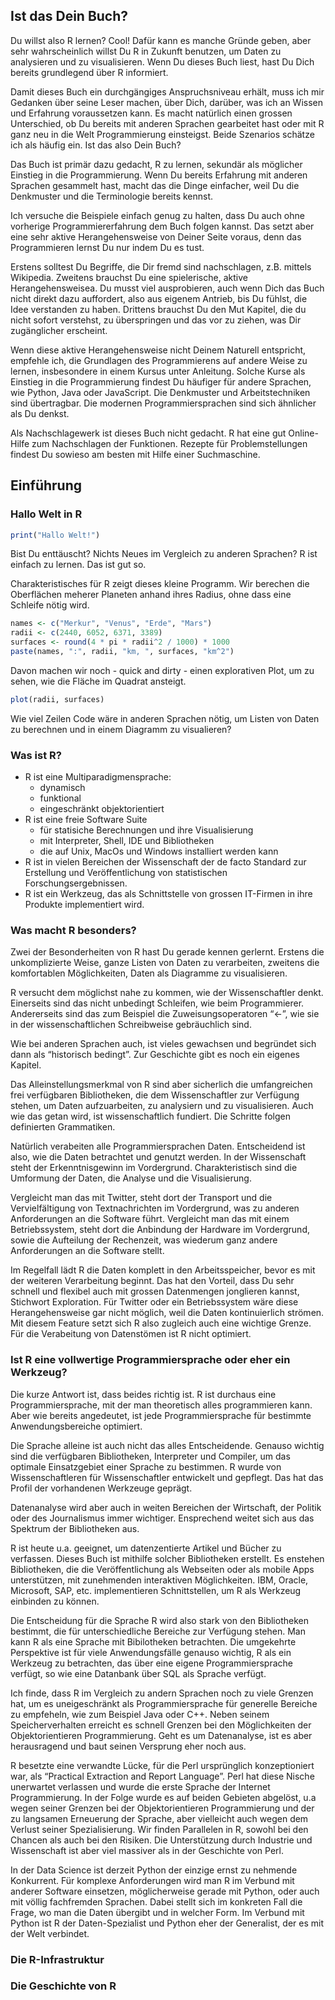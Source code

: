 ## Ist das Dein Buch?

Du willst also R lernen? Cool! Dafür kann es manche Gründe geben, aber sehr
wahrscheinlich willst Du R in Zukunft benutzen, um Daten zu analysieren und zu
visualisieren. Wenn Du dieses Buch liest, hast Du Dich bereits grundlegend über
R informiert.

Damit dieses Buch ein durchgängiges Anspruchsniveau erhält, muss ich mir
Gedanken über seine Leser machen, über Dich, darüber, was ich an Wissen und
Erfahrung voraussetzen kann. Es macht natürlich einen grossen Unterschied, ob
Du bereits mit anderen Sprachen gearbeitet hast oder mit R ganz neu in die Welt
Programmierung einsteigst. Beide Szenarios schätze ich als häufig ein. Ist das
also Dein Buch?

Das Buch ist primär dazu gedacht, R zu lernen, sekundär als möglicher Einstieg
in die Programmierung. Wenn Du bereits Erfahrung mit anderen Sprachen gesammelt
hast, macht das die Dinge einfacher, weil Du die Denkmuster und die
Terminologie bereits kennst.

Ich versuche die Beispiele einfach genug zu halten, dass Du auch ohne vorherige
Programmiererfahrung dem Buch folgen kannst. Das setzt aber eine sehr aktive
Herangehensweise von Deiner Seite voraus, denn das Programmieren lernst Du nur
indem Du es tust.

Erstens solltest Du Begriffe, die Dir fremd sind nachschlagen, z.B. mittels
Wikipedia. Zweitens brauchst Du eine spielerische, aktive Herangehensweisea.
Du musst viel ausprobieren, auch wenn Dich das Buch nicht direkt dazu
auffordert, also aus eigenem Antrieb, bis Du fühlst, die Idee verstanden zu
haben. Drittens brauchst Du den Mut Kapitel, die du nicht sofort verstehst, zu
überspringen und das vor zu ziehen, was Dir zugänglicher erscheint.

Wenn diese aktive Herangehensweise nicht Deinem Naturell entspricht, empfehle
ich, die Grundlagen des Programmierens auf andere Weise zu lernen, insbesondere
in einem Kursus unter Anleitung. Solche Kurse als Einstieg in die
Programmierung findest Du häufiger für andere Sprachen, wie Python, Java oder
JavaScript. Die Denkmuster und Arbeitstechniken sind übertragbar. Die modernen
Programmiersprachen sind sich ähnlicher als Du denkst.

Als Nachschlagewerk ist dieses Buch nicht gedacht. R hat eine gut
Online-Hilfe zum Nachschlagen der Funktionen. Rezepte für Problemstellungen
findest Du sowieso am besten mit Hilfe einer Suchmaschine.

## Einführung

### Hallo Welt in R

```r
print("Hallo Welt!")
```

Bist Du enttäuscht? Nichts Neues im Vergleich zu anderen Sprachen?
R ist einfach zu lernen. Das ist gut so.

Charakteristisches für R zeigt dieses kleine Programm. Wir berechen die
Oberflächen meherer Planeten anhand ihres Radius, ohne dass eine Schleife
nötig wird.

```r
names <- c("Merkur", "Venus", "Erde", "Mars")
radii <- c(2440, 6052, 6371, 3389)
surfaces <- round(4 * pi * radii^2 / 1000) * 1000
paste(names, ":", radii, "km, ", surfaces, "km^2")
```

Davon machen wir noch - quick and dirty - einen explorativen Plot, um zu sehen,
wie die Fläche im Quadrat ansteigt.

```r
plot(radii, surfaces)
```

Wie viel Zeilen Code wäre in anderen Sprachen nötig, um Listen von Daten zu
berechnen und in einem Diagramm zu visualieren?

### Was ist R?

* R ist eine Multiparadigmensprache:
    * dynamisch
    * funktional
    * eingeschränkt objektorientiert
* R ist eine freie Software Suite
    * für statisiche Berechnungen und ihre Visualisierung
    * mit Interpreter, Shell, IDE und Bibliotheken
    * die auf Unix, MacOs und Windows installiert werden kann
* R ist in vielen Bereichen der Wissenschaft der de facto Standard zur
  Erstellung und Veröffentlichung von statistischen Forschungsergebnissen.
* R ist ein Werkzeug, das als Schnittstelle von grossen IT-Firmen in ihre
  Produkte implementiert wird.

### Was macht R besonders?

Zwei der Besonderheiten von R hast Du gerade kennen gerlernt. Erstens die
unkomplizierte Weise, ganze Listen von Daten zu verarbeiten, zweitens die
komfortablen Möglichkeiten, Daten als Diagramme zu visualisieren.

R versucht dem möglichst nahe zu kommen, wie der Wissenschaftler denkt.
Einerseits sind das nicht unbedingt Schleifen, wie beim Programmierer.
Andererseits sind das zum Beispiel die Zuweisungsoperatoren "<-", wie sie
in der wissenschaftlichen Schreibweise gebräuchlich sind.

Wie bei anderen Sprachen auch, ist vieles gewachsen und begründet sich dann
als "historisch bedingt". Zur Geschichte gibt es noch ein eigenes Kapitel.

Das Alleinstellungsmerkmal von R sind aber sicherlich die umfangreichen
frei verfügbaren Bibliotheken, die dem Wissenschaftler zur Verfügung stehen,
um Daten aufzuarbeiten, zu analysiern und zu visualisieren. Auch wie
das getan wird, ist wissenschaftlich fundiert. Die Schritte folgen
definierten Grammatiken.

Natürlich verabeiten alle Programmiersprachen Daten. Entscheidend ist also,
wie die Daten betrachtet und genutzt werden. In der Wissenschaft steht der
Erkenntnisgewinn im Vordergrund. Charakteristisch sind die Umformung der
Daten, die Analyse und die Visualisierung.

Vergleicht man das mit Twitter, steht dort der Transport und die Vervielfältigung
von Textnachrichten im Vordergrund, was zu anderen Anforderungen an die Software
führt. Vergleicht man das mit einem Betriebssystem, steht dort die Anbindung
der Hardware im Vordergrund, sowie die Aufteilung der Rechenzeit, was wiederum
ganz andere Anforderungen an die Software stellt.

Im Regelfall lädt R die Daten komplett in den Arbeitsspeicher, bevor es mit der
weiteren Verarbeitung beginnt. Das hat den Vorteil, dass Du sehr schnell und
flexibel auch mit grossen Datenmengen jonglieren kannst, Stichwort Exploration.
Für Twitter oder ein Betriebssystem wäre diese Herangehensweise gar nicht
möglich, weil die Daten kontinuierlich strömen. Mit diesem Feature setzt sich R
also zugleich auch eine wichtige Grenze. Für die Verabeitung von Datenstömen
ist R nicht optimiert.

### Ist R eine vollwertige Programmiersprache oder eher ein Werkzeug?

Die kurze Antwort ist, dass beides richtig ist. R ist durchaus eine
Programmiersprache, mit der man theoretisch alles programmieren kann.
Aber wie bereits angedeutet, ist jede Programmiersprache für bestimmte
Anwendungsbereiche optimiert.

Die Sprache alleine ist auch nicht das alles Entscheidende. Genauso wichtig
sind die verfügbaren Bibliotheken, Interpreter und Compiler, um das optimale
Einsatzgebiet einer Sprache zu bestimmen. R wurde von Wissenschaftleren für
Wissenschaftler entwickelt und gepflegt. Das hat das Profil der vorhandenen
Werkzeuge geprägt.

Datenanalyse wird aber auch in weiten Bereichen der Wirtschaft, der Politik
oder des Journalismus immer wichtiger. Ensprechend weitet sich aus das Spektrum
der Bibliotheken aus.

R ist heute u.a. geeignet, um datenzentierte Artikel und Bücher zu verfassen.
Dieses Buch ist mithilfe solcher Bibliotheken erstellt. Es enstehen
Bibliotheken, die die Veröffentlichung als Webseiten oder als mobile Apps
unterstützen, mit zunehmenden interaktiven Möglichkeiten. IBM, Oracle,
Microsoft, SAP, etc. implementieren Schnittstellen, um R als Werkzeug einbinden
zu können.

Die Entscheidung für die Sprache R wird also stark von den Bibliotheken
bestimmt, die für unterschiedliche Bereiche zur Verfügung stehen. Man kann R
als eine Sprache mit Bibilotheken betrachten. Die umgekehrte Perspektive ist
für viele Anwendungsfälle genauso wichtig, R als ein Werkzeug zu betrachten,
das über eine eigene Programmiersprache verfügt, so wie eine Datanbank über SQL
als Sprache verfügt.

Ich finde, dass R im Vergleich zu andern Sprachen noch zu viele Grenzen
hat, um es uneigeschränkt als Programmiersprache für generelle Bereiche zu
empfeheln, wie zum Beispiel Java oder C++. Neben seinem Speicherverhalten
erreicht es schnell Grenzen bei den Möglichkeiten der Objektorientieren
Programmierung. Geht es um Datenanalyse, ist es aber herausragend und baut
seinen Versprung eher noch aus.

R besetzte eine verwandte Lücke, für die Perl ursprünglich konzeptioniert war,
als "Practical Extraction and Report Language". Perl hat diese Nische
unerwartet verlassen und wurde die erste Sprache der Internet Programmierung.
In der Folge wurde es auf beiden Gebieten abgelöst, u.a wegen seiner Grenzen
bei der Objektorientieren Programmierung und der zu langsamen Erneuerung der
Sprache, aber vielleicht auch wegen dem Verlust seiner Spezialisierung. Wir
finden Parallelen in R, sowohl bei den Chancen als auch bei den Risiken. Die
Unterstützung durch Industrie und Wissenschaft ist aber viel massiver als in
der Geschichte von Perl.

In der Data Science ist derzeit Python der einzige ernst zu nehmende Konkurrent.
Für komplexe Anforderungen wird man R im Verbund mit anderer Software
einsetzen, möglicherweise gerade mit Python, oder auch mit völlig fachfremden
Sprachen. Dabei stellt sich im konkreten Fall die Frage, wo man die Daten
übergibt und in welcher Form. Im Verbund mit Python ist R der Daten-Spezialist
und Python eher der Generalist, der es mit der Welt verbindet.

### Die R-Infrastruktur

### Die Geschichte von R



